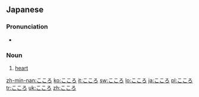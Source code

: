 ==Japanese==
===Pronunciation===
* {{audio|Ja-kokoro.ogg|Audio}}

===Noun===
{{ja-noun|h|rom=kokoro}}
# {{ja-def|心}} [[heart]]

[[zh-min-nan:こころ]]
[[ko:こころ]]
[[it:こころ]]
[[sw:こころ]]
[[lo:こころ]]
[[ja:こころ]]
[[pl:こころ]]
[[tr:こころ]]
[[uk:こころ]]
[[zh:こころ]]